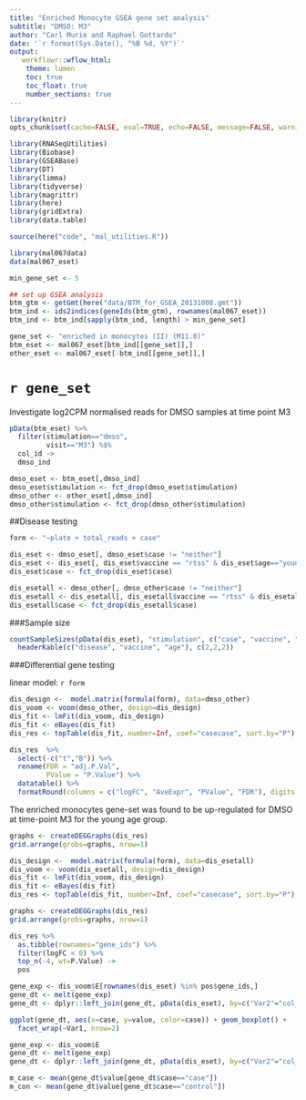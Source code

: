 ```yaml
---
title: "Enriched Monocyte GSEA gene set analysis"
subtitle: "DMSO: M3"
author: "Carl Murie and Raphael Gottardo"
date: '`r format(Sys.Date(), "%B %d, %Y")`'
output: 
   workflowr::wflow_html:
    theme: lumen
    toc: true
    toc_float: true
    number_sections: true
---
```


```r
library(knitr)
opts_chunk$set(cache=FALSE, eval=TRUE, echo=FALSE, message=FALSE, warning=FALSE, results='asis')
```

```r
library(RNASeqUtilities)
library(Biobase)
library(GSEABase)
library(DT)
library(limma)
library(tidyverse)
library(magrittr)
library(here)
library(gridExtra)
library(data.table)

source(here("code", "mal_utilities.R"))
```


```r
library(mal067data)
data(mal067_eset)
```

```r
min_gene_set <- 5

## set up GSEA analysis
btm_gtm <- getGmt(here("data/BTM_for_GSEA_20131008.gmt"))
btm_ind <- ids2indices(geneIds(btm_gtm), rownames(mal067_eset))
btm_ind <- btm_ind[sapply(btm_ind, length) > min_gene_set]
```

```r
gene_set <- "enriched in monocytes (II) (M11.0)"
btm_eset <- mal067_eset[btm_ind[[gene_set]],]
other_eset <- mal067_eset[-btm_ind[[gene_set]],]
```

# `r gene_set`

Investigate log2CPM normalised reads for DMSO samples at time point M3

```r
pData(btm_eset) %>%
  filter(stimulation=="dmso",
         visit=="M3") %$%
  col_id ->
  dmso_ind

dmso_eset <- btm_eset[,dmso_ind]
dmso_eset$stimulation <- fct_drop(dmso_eset$stimulation)
dmso_other <- other_eset[,dmso_ind]
dmso_other$stimulation <- fct_drop(dmso_other$stimulation)
```

##Disease testing 
  
```r

form <- "~plate + total_reads + case"

dis_eset <- dmso_eset[, dmso_eset$case != "neither"]
dis_eset <- dis_eset[, dis_eset$vaccine == "rtss" & dis_eset$age=="young"]
dis_eset$case <- fct_drop(dis_eset$case) 

dis_esetall <- dmso_other[, dmso_other$case != "neither"]
dis_esetall <- dis_esetall[, dis_esetall$vaccine == "rtss" & dis_esetall$age=="young"]
dis_esetall$case <- fct_drop(dis_esetall$case) 
```

###Sample size

```r
countSampleSizes(pData(dis_eset), "stimulation", c("case", "vaccine", "age")) %>%
  headerKable(c("disease", "vaccine", "age"), c(2,2,2))
```

###Differential gene testing  
  
linear model: `r form`  
  
```r

dis_design <-  model.matrix(formula(form), data=dmso_other)
dis_voom <- voom(dmso_other, design=dis_design)
dis_fit <- lmFit(dis_voom, dis_design)
dis_fit <- eBayes(dis_fit)
dis_res <- topTable(dis_fit, number=Inf, coef="casecase", sort.by="P")

dis_res  %>% 
  select(-c("t","B")) %>%
  rename(FDR = "adj.P.Val",
         PValue = "P.Value") %>%
  datatable() %>% 
  formatRound(columns = c("logFC", "AveExpr", "PValue", "FDR"), digits = 4)
```
  
The enriched monocytes gene-set was found to be up-regulated for DMSO at time-point M3 for the young age group.

```r
graphs <- createDEGGraphs(dis_res)
grid.arrange(grobs=graphs, nrow=1)
```



```r

dis_design <-  model.matrix(formula(form), data=dis_esetall)
dis_voom <- voom(dis_esetall, design=dis_design)
dis_fit <- lmFit(dis_voom, dis_design)
dis_fit <- eBayes(dis_fit)
dis_res <- topTable(dis_fit, number=Inf, coef="casecase", sort.by="P")

```
  

```r
graphs <- createDEGGraphs(dis_res)
grid.arrange(grobs=graphs, nrow=1)
```



```r

dis_res %>%
  as.tibble(rownames="gene_ids") %>%
  filter(logFC < 0) %>%
  top_n(-4, wt=P.Value) ->
  pos

```
  

```r

gene_exp <- dis_voom$E[rownames(dis_eset) %in% pos$gene_ids,]
gene_dt <- melt(gene_exp)
gene_dt <- dplyr::left_join(gene_dt, pData(dis_eset), by=c("Var2"="col_id"))

ggplot(gene_dt, aes(x=case, y=value, color=case)) + geom_boxplot() + 
  facet_wrap(~Var1, nrow=2)

```

```r

gene_exp <- dis_voom$E
gene_dt <- melt(gene_exp)
gene_dt <- dplyr::left_join(gene_dt, pData(dis_eset), by=c("Var2"="col_id"))

m_case <- mean(gene_dt$value[gene_dt$case=="case"])
m_con <- mean(gene_dt$value[gene_dt$case=="control"])
```


